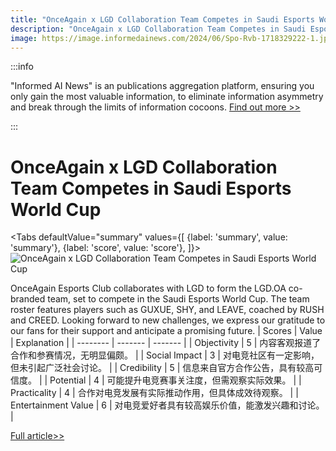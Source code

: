 ```yaml
---
title: "OnceAgain x LGD Collaboration Team Competes in Saudi Esports World Cup"
description: "OnceAgain x LGD Collaboration Team Competes in Saudi Esports World Cup"
image: https://image.informedainews.com/2024/06/Spo-Rvb-1718329222-1.jpg
---
```



:::info

"Informed AI News" is an publications aggregation platform, ensuring you only gain the most valuable information, to eliminate information asymmetry and break through the limits of information cocoons.  [Find out more >>](/)

:::

# OnceAgain x LGD Collaboration Team Competes in Saudi Esports World Cup


<Tabs
	defaultValue="summary"
	values={[
	{label: 'summary', value: 'summary'},
	{label: 'score', value: 'score'},
]}>
<TabItem value="summary">
<img
  src="https://image.informedainews.com/2024/06/Spo-Rvb-1718329222-1.jpg"
  alt="OnceAgain x LGD Collaboration Team Competes in Saudi Esports World Cup"
/>



OnceAgain Esports Club collaborates with LGD to form the LGD.OA co-branded team, set to compete in the Saudi Esports World Cup. The team roster features players such as GUXUE, SHY, and LEAVE, coached by RUSH and CREED. Looking forward to new challenges, we express our gratitude to our fans for their support and anticipate a promising future.
</TabItem>
<TabItem value="score">
	| Scores     | Value   | Explanation |
	| -------- | ------- | ------- |
	| Objectivity  | 5    | 内容客观报道了合作和参赛情况，无明显偏颇。    |
	| Social Impact | 3     | 对电竞社区有一定影响，但未引起广泛社会讨论。    |
	| Credibility    | 5    | 信息来自官方合作公告，具有较高可信度。    |
	| Potential    | 4    | 可能提升电竞赛事关注度，但需观察实际效果。    |
	| Practicality    | 4    | 合作对电竞发展有实际推动作用，但具体成效待观察。    |
	| Entertainment Value    | 6    | 对电竞爱好者具有较高娱乐价值，能激发兴趣和讨论。    |
</TabItem>
</Tabs>

[Full article>>](https://www.gcores.com/articles/183453)

